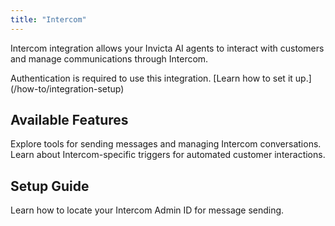 ```yaml
---
title: "Intercom"
---
```


Intercom integration allows your Invicta AI agents to interact with customers and manage communications through Intercom.

<Note>
  Authentication is required to use this integration. [Learn how to set it
  up.](/how-to/integration-setup)
</Note>

## Available Features

<CardGroup cols={2}>
  <Card title="Intercom Tools" icon="wrench" href="/tools/intercom-tools">
    Explore tools for sending messages and managing Intercom conversations.
  </Card>
  <Card
    title="Intercom Triggers"
    icon="bell"
    href="/triggers/intercom-triggers"
  >
    Learn about Intercom-specific triggers for automated customer interactions.
  </Card>
</CardGroup>

## Setup Guide

<CardGroup cols={2}>
  <Card
    title="Finding Admin ID"
    icon="circle-question"
    href="/how-to/finding-ids/intercom-adminid"
  >
    Learn how to locate your Intercom Admin ID for message sending.
  </Card>
</CardGroup>
